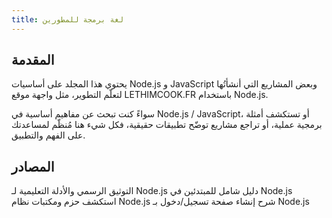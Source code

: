 ```yaml
---
title: لغة برمجة للمطورين
---
```

## المقدمة

يحتوي هذا المجلد على أساسيات Node.js و JavaScript وبعض المشاريع التي أنشأتُها لتعلّم التطوير، مثل واجهة موقع LETHIMCOOK.FR باستخدام Node.js.

سواءً كنت تبحث عن مفاهيم أساسية في Node.js / JavaScript، أو تستكشف أمثلة برمجية عملية، أو تراجع مشاريع توضّح تطبيقات حقيقية، فكل شيء هنا مُنظّم لمساعدتك على الفهم والتطبيق.

<LearningCycle lang="ar" />
<CultureCycle lang="ar" />

## المصادر

<Cards>
  <Card href="https://nodejs.org/en/docs/" title="Node.js Official Documentation">
    التوثيق الرسمي والأدلة التعليمية لـ Node.js
  </Card>

  <Card href="https://www.freecodecamp.org/news/the-definitive-node-js-handbook-6912378afc6e/" title="Node.js Handbook">
    دليل شامل للمبتدئين في Node.js
  </Card>

  <Card href="https://www.npmjs.com/" title="NPM Package Manager">
    استكشف حزم ومكتبات نظام Node.js
  </Card>

  <Card href="https://www.youtube.com/watch?v=zofORFv0K5g" title="LETHIMCOOK.FR Base">
    شرح إنشاء صفحة تسجيل/دخول بـ Node.js
  </Card>
  
</Cards>
